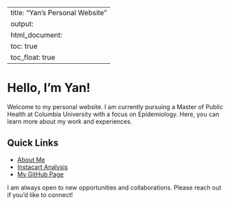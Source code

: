 
---
title: "Yan's Personal Website"
output: 
  html_document:
    toc: true
    toc_float: true
---


# Hello, I'm Yan!

Welcome to my personal website. I am currently pursuing a Master of Public Health at Columbia University with a focus on Epidemiology. Here, you can learn more about my work and experiences.

## Quick Links

- [About Me](about.html)
- [Instacart Analysis](dashboard.html)
- [My GitHub Page](https://github.com/yancattt)

I am always open to new opportunities and collaborations. Please reach out if you'd like to connect!
